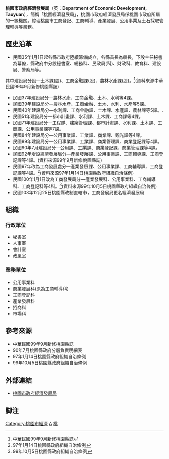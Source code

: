 {{中華民國政府部門基礎資訊
|部門名稱       = 桃園市政府經濟發展局
|外文名稱       = Department of Economic Development, Taoyuan City Government
|外文語言       = 英語
|部門標誌       = Emblem of Taoyuan City.svg
|代表圖像       = 
|代表圖像名稱   = 
|首長職銜       = 局長
|首長姓名       = [[郭裕信|郭裕信]]
|副首長職銜     = 副局長
|副首長姓名     = 黃穗鵬、熊勇智
|副首長姓名二   = 
|副首長姓名三   = 
|副首長職銜二   = 
|副首長二姓名   = 
|副首長二姓名二 = 
|副首長二姓名三 = 
|秘書長職銜     = 主任秘書
|秘書長姓名     = 楊叡昀
|秘書長姓名二   = 
|秘書長姓名三   = 
|副秘書長職銜   = 
|副秘書長姓名   = 
|副秘書長姓名二 = 
|副秘書長姓名三 = 
|任命者姓名     = 
|成立日期       = 
|解散日期       = 
|所屬部門       = [[桃園市政府|桃園市政府]]
|組織編制       = 
|授權法源       = [[桃園市政府經濟發展局組織規程|桃園市政府經濟發展局組織規程]]
|員額任期       = 
|員額           = 66人<ref>{{cite web|author=桃園市政府人事處|title=桃園市政府各機關編制員額一覽表|url=http://www.tycg.gov.tw/files/054/1030728%E6%A1%83%E5%9C%92%E7%B8%A3%E6%94%BF%E5%BA%9C%E5%90%84%E6%A9%9F%E9%97%9C%E7%B7%A8%E5%88%B6%E5%93%A1%E9%A1%8D%E4%B8%80%E8%A6%BD%E8%A1%A82.pdf|publisher=桃園市政府人事處|deadurl=yes|archiveurl=https://web.archive.org/web/20140914070429/http://www.tycg.gov.tw/files/054/1030728%E6%A1%83%E5%9C%92%E7%B8%A3%E6%94%BF%E5%BA%9C%E5%90%84%E6%A9%9F%E9%97%9C%E7%B7%A8%E5%88%B6%E5%93%A1%E9%A1%8D%E4%B8%80%E8%A6%BD%E8%A1%A82.pdf|archivedate=2014-09-14}}</ref>
|年度預算額     = 
|地址           = 33001 [[桃園市|桃園市]][[桃園區|桃園區]][[縣府路|縣府路]]1號2樓
|電話           = +886 3 332-2101 
|網站           = http://edb.tycg.gov.tw
|備註           = 
}}

'''桃園市政府經濟發展局'''（英：'''Department of Economic Development, Taoyuan'''），簡稱「桃園經濟發展局」，桃園市政府經濟發展局係桃園市政府所屬的一級機關。綜理桃園市工商登記、工商輔導、產業發展、公用事業及土石採取管理輔導等業務。

== 歷史沿革 ==
*民國35年1月1日起各縣市政府陸續籌備成立，各縣首長為縣長，下設主任秘書為幕僚，縣政府中分設秘書室、總務科、民政局(科)、財政科、教育科、建設局、警察局等。
其中建設局分設—土木課(股)、工商金融課(股)、農林水產課(股)。<ref>中華民國99年9月新修桃園縣誌</ref>(資料來源中華民國99年9月新修桃園縣誌) 
*民國37年建設局分—農林水產、工商金融、土木、水利等4課。
*民國39年建設局分—農林水產、工商金融、土木、水利、水產等5課。
*民國40年建設局分—水利課、工商金融課、土木課、水產課、農林課等5課。.
*民國51年建設局分—都市計畫課、水利課、土木課、工商課等4課。
*民國71年建設局分—工程隊、建築管理課、都市計畫課、水利課、土木課、工商課、公用事業課等7課。
*民國84年建設局分—公用事業課、工業課、商業課、觀光課等4課。
*民國89年建設局分—公用事業課、工業課、商業管理課、商業登記課等4課。
*民國90年7月建設局分—公用課、工業課、商業登記課、商業管理課等4課。
*民國92年增設經濟發展局分—產業發展課、公用事業課、工商輔導課、工商登記課等4課。(資料來源99年9月新修桃園縣誌)
*民國97年改為工商發展處分—產業發展課、公用事業課、工商輔導課、工商登記課等4課。<ref>97年1月14日桃園縣政府組織自治條例</ref>(資料來源97年1月14日桃園縣政府組織自治條例)
*民國100年1月1日改為工商發展局分—產業發展科、公用事業科、工商輔導科、工商登記科等4科。<ref>99年10月5日桃園縣政府組織自治條例</ref>(資料來源99年10月5日桃園縣政府組織自治條例)
*民國103年12月25日桃園縣改制直轄市，工商發展局更名經濟發展局

== 組織 ==
=== 行政單位 ===
* 秘書室
* 人事室
* 會計室
* 政風室
=== 業務單位 ===
* 公用事業科
* 商業發展科(原為工商輔導科)
* 工商登記科
* 產業發展科
* 招商科
* 市場科

== 參考來源 ==
* 中華民國99年9月新修桃園縣誌
* 90年7月桃園縣政府分層負責明細表
* 97年1月14日桃園縣政府組織自治條例
* 99年10月5日桃園縣政府組織自治條例

== 外部連結 ==
*[http://edb.tycg.gov.tw/ 桃園市政府經濟發展局] {{Wayback|url=http://edb.tycg.gov.tw/ |date=20191205052121 }}{{zh}}

==脚注==
{{Reflist}}
{{桃園市政府所屬機關}}
{{桃園市工業}}

[[Category:桃園市經濟|Category:桃園市經濟]]
[[Category:桃園市政府|A]]
[[Category:桃園市桃園區的政府機關|桃]]